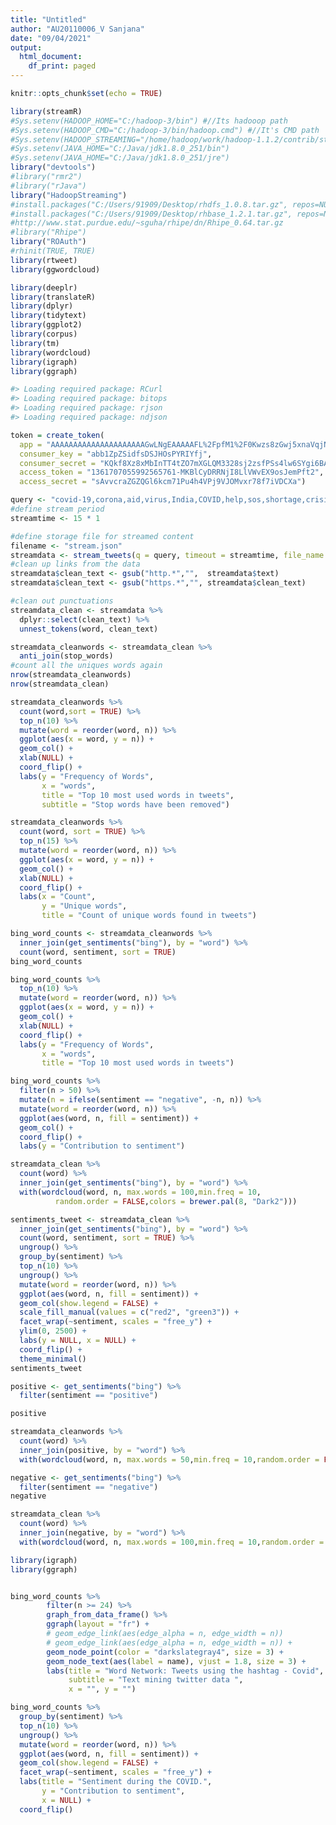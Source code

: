 ---
title: "Untitled"
author: "AU20110006_V Sanjana"
date: "09/04/2021"
output:
  html_document:
    df_print: paged
---

```{r setup, include=FALSE}
knitr::opts_chunk$set(echo = TRUE)
```

```{r}
library(streamR)
#Sys.setenv(HADOOP_HOME="C:/hadoop-3/bin") #//Its hadooop path
#Sys.setenv(HADOOP_CMD="C:/hadoop-3/bin/hadoop.cmd") #//It's CMD path
#Sys.setenv(HADOOP_STREAMING="/home/hadoop/work/hadoop-1.1.2/contrib/streaming/hadoop-streaming-1.1.2.jar") #//It's streaming path
#Sys.setenv(JAVA_HOME="C:/Java/jdk1.8.0_251/bin") 
#Sys.setenv(JAVA_HOME="C:/Java/jdk1.8.0_251/jre")
library("devtools")
#library("rmr2")
#library("rJava")
library("HadoopStreaming")
#install.packages("C:/Users/91909/Desktop/rhdfs_1.0.8.tar.gz", repos=NULL, type="source")
#install.packages("C:/Users/91909/Desktop/rhbase_1.2.1.tar.gz", repos=NULL, type="source")
#http://www.stat.purdue.edu/~sguha/rhipe/dn/Rhipe_0.64.tar.gz
#library("Rhipe")
library("ROAuth")
#rhinit(TRUE, TRUE)
library(rtweet)
library(ggwordcloud)
```

```{r}
library(deeplr)
library(translateR)
library(dplyr)
library(tidytext)
library(ggplot2)
library(corpus)
library(tm)
library(wordcloud)
library(igraph)
library(ggraph)
```

```{r}
#> Loading required package: RCurl
#> Loading required package: bitops
#> Loading required package: rjson
#> Loading required package: ndjson

token = create_token(
  app = "AAAAAAAAAAAAAAAAAAAAAGwLNgEAAAAAFL%2FpfM1%2F0Kwzs8zGwj5xnaVqjNs%3DenVufwlGXZsgog4RPGiCkiPlV80xfXlXXbJ0T30KWSp3MyDkyu",
  consumer_key = "abb1ZpZSidfsDSJHOsPYRIYfj",
  consumer_secret = "KQkf8Xz8xMbInTT4tZO7mXGLQM3328sj2zsfPSs4lw6SYgi6BA",
  access_token = "1361707055992565761-MKBlCyDRRNjI8LlVWvEX9osJemPft2",
  access_secret = "sAvvcraZGZQGl6kcm71Pu4h4VPj9VJOMvxr78f7iVDCXa")

query <- "covid-19,corona,aid,virus,India,COVID,help,sos,shortage,crisis,shutdown,lockdown,lack"
#define stream period
streamtime <- 15 * 1
```

```{r}
#define storage file for streamed content
filename <- "stream.json"
streamdata <- stream_tweets(q = query, timeout = streamtime, file_name = filename)
#clean up links from the data
streamdata$clean_text <- gsub("http.*","",  streamdata$text)
streamdata$clean_text <- gsub("https.*","", streamdata$clean_text)
```
```{r}
#clean out punctuations 
streamdata_clean <- streamdata %>%
  dplyr::select(clean_text) %>%
  unnest_tokens(word, clean_text)
```

```{r}
streamdata_cleanwords <- streamdata_clean %>%
  anti_join(stop_words)
#count all the uniques words again 
nrow(streamdata_cleanwords)
nrow(streamdata_clean)
```


```{r}
streamdata_cleanwords %>%
  count(word,sort = TRUE) %>%
  top_n(10) %>%
  mutate(word = reorder(word, n)) %>%
  ggplot(aes(x = word, y = n)) +
  geom_col() +
  xlab(NULL) +
  coord_flip() +
  labs(y = "Frequency of Words",
       x = "words",
       title = "Top 10 most used words in tweets",
       subtitle = "Stop words have been removed")

```


```{r}
streamdata_cleanwords %>%
  count(word, sort = TRUE) %>%
  top_n(15) %>%
  mutate(word = reorder(word, n)) %>%
  ggplot(aes(x = word, y = n)) +
  geom_col() +
  xlab(NULL) +
  coord_flip() +
  labs(x = "Count",
       y = "Unique words",
       title = "Count of unique words found in tweets")
```

```{r}
bing_word_counts <- streamdata_cleanwords %>%
  inner_join(get_sentiments("bing"), by = "word") %>%
  count(word, sentiment, sort = TRUE)
bing_word_counts
```

```{r}
bing_word_counts %>%
  top_n(10) %>%
  mutate(word = reorder(word, n)) %>%
  ggplot(aes(x = word, y = n)) +
  geom_col() +
  xlab(NULL) +
  coord_flip() +
  labs(y = "Frequency of Words",
       x = "words",
       title = "Top 10 most used words in tweets")
```

```{r}
bing_word_counts %>%
  filter(n > 50) %>%
  mutate(n = ifelse(sentiment == "negative", -n, n)) %>%
  mutate(word = reorder(word, n)) %>%
  ggplot(aes(word, n, fill = sentiment)) +
  geom_col() +
  coord_flip() +
  labs(y = "Contribution to sentiment")
```
```{r}
streamdata_clean %>%
  count(word) %>%
  inner_join(get_sentiments("bing"), by = "word") %>%
  with(wordcloud(word, n, max.words = 100,min.freq = 10,
          random.order = FALSE,colors = brewer.pal(8, "Dark2")))

```

```{r}
sentiments_tweet <- streamdata_clean %>%  
  inner_join(get_sentiments("bing"), by = "word") %>%
  count(word, sentiment, sort = TRUE) %>%
  ungroup() %>%
  group_by(sentiment) %>%
  top_n(10) %>%
  ungroup() %>%
  mutate(word = reorder(word, n)) %>%
  ggplot(aes(word, n, fill = sentiment)) +
  geom_col(show.legend = FALSE) +
  scale_fill_manual(values = c("red2", "green3")) +
  facet_wrap(~sentiment, scales = "free_y") +
  ylim(0, 2500) +
  labs(y = NULL, x = NULL) +
  coord_flip() +
  theme_minimal()
sentiments_tweet
```
```{r}
positive <- get_sentiments("bing") %>%
  filter(sentiment == "positive")

positive
```
```{r}
streamdata_cleanwords %>%
  count(word) %>%
  inner_join(positive, by = "word") %>%
  with(wordcloud(word, n, max.words = 50,min.freq = 10,random.order = FALSE,colors = brewer.pal(8, "Dark2")))
```
```{r}
negative <- get_sentiments("bing") %>%
  filter(sentiment == "negative")
negative
```
```{r}
streamdata_clean %>%
  count(word) %>%
  inner_join(negative, by = "word") %>%
  with(wordcloud(word, n, max.words = 100,min.freq = 10,random.order = FALSE,colors = brewer.pal(8, "Dark2")))
```
```{r}
library(igraph)
library(ggraph)


bing_word_counts %>%
        filter(n >= 24) %>%
        graph_from_data_frame() %>%
        ggraph(layout = "fr") +
        # geom_edge_link(aes(edge_alpha = n, edge_width = n))
        # geom_edge_link(aes(edge_alpha = n, edge_width = n)) +
        geom_node_point(color = "darkslategray4", size = 3) +
        geom_node_text(aes(label = name), vjust = 1.8, size = 3) +
        labs(title = "Word Network: Tweets using the hashtag - Covid",
             subtitle = "Text mining twitter data ",
             x = "", y = "")

```
```{r}
bing_word_counts %>%
  group_by(sentiment) %>%
  top_n(10) %>%
  ungroup() %>%
  mutate(word = reorder(word, n)) %>%
  ggplot(aes(word, n, fill = sentiment)) +
  geom_col(show.legend = FALSE) +
  facet_wrap(~sentiment, scales = "free_y") +
  labs(title = "Sentiment during the COVID.",
       y = "Contribution to sentiment",
       x = NULL) +
  coord_flip()
```




